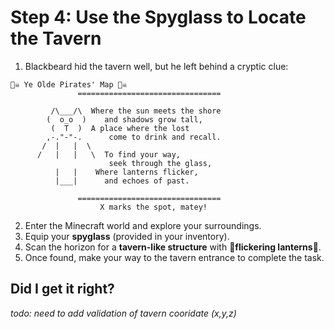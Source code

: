 # Step 4: Use the Spyglass to Locate the Tavern
1. Blackbeard hid the tavern well, but he left behind a cryptic clue:

```
🏴‍☠️ Ye Olde Pirates' Map 🏴‍☠️
               ================================
                    
         /\___/\  Where the sun meets the shore
        (  o_o  )    and shadows grow tall,
         (  T  )  A place where the lost
        ,-."-"-.      come to drink and recall.
       /  |   |  \
      /   |   |   \  To find your way, 
                      seek through the glass,
          |   |    Where lanterns flicker,
          |___|      and echoes of past.
          
               ================================
                    X marks the spot, matey!
```

2. Enter the Minecraft world and explore your surroundings.
3. Equip your **spyglass** (provided in your inventory).
4. Scan the horizon for a **tavern-like structure** with <FlickeringLantern />🏮**flickering lanterns**🏮<FlickeringLantern />.
5. Once found, make your way to the tavern entrance to complete the task.


## Did I get it right?
_todo: need to add validation of tavern cooridate (x,y,z)_
